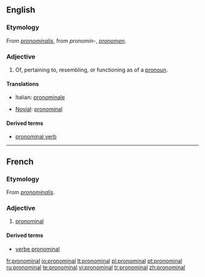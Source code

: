 ==English==

===Etymology===
From {{LL.}} ''[[pronominalis]]'', from {{L.}} ''pronomin-'', ''[[pronomen]]''.

===Adjective===
{{en-adj}}

# Of, pertaining to, resembling, or functioning as of a [[pronoun]].

====Translations====
{{top}}
*Italian: [[pronominale]]
{{mid}}
*[[Novial]]: [[pronominal]]
{{bottom}}

====Derived terms====
*[[pronominal verb]]

----
==French==
===Etymology===
From {{LL.}} ''[[pronominalis]]''.

===Adjective===
{{fr-adj|mp=pronominaux}}
#[[#English|pronominal]]

====Derived terms====
*[[verbe pronominal]]


[[fr:pronominal]]
[[io:pronominal]]
[[lt:pronominal]]
[[pl:pronominal]]
[[pt:pronominal]]
[[ru:pronominal]]
[[te:pronominal]]
[[vi:pronominal]]
[[tr:pronominal]]
[[zh:pronominal]]